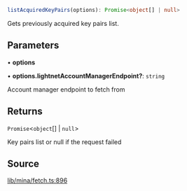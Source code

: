 ```ts
listAcquiredKeyPairs(options): Promise<object[] | null>
```

Gets previously acquired key pairs list.

## Parameters

• **options**

• **options\.lightnetAccountManagerEndpoint?**: `string`

Account manager endpoint to fetch from

## Returns

`Promise`\<`object`[] \| `null`\>

Key pairs list or null if the request failed

## Source

[lib/mina/fetch.ts:896](https://github.com/o1-labs/o1js/blob/000b9835d52eede806be269b958c57000ff32f72/src/lib/mina/fetch.ts#L896)
